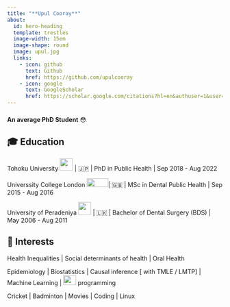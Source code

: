 ```yaml
---
title: "**Upul Cooray**"
about:
  id: hero-heading
  template: trestles
  image-width: 15em
  image-shape: round
  image: upul.jpg
  links:
    - icon: github
      text: Github
      href: https://github.com/upulcooray
    - icon: google
      text: GoogleScholar
      href: https://scholar.google.com/citations?hl=en&authuser=1&user=VcgfAmoAAAAJ
---
```


### 

::: {#hero-heading}
**An average PhD Student** 😳

## 🎓 Education

Tohoku University ![](img/tu.svg){width="30" height="29"} \| 🇯🇵 \| PhD in Public Health \| Sep 2018 - Aug 2022

Universsity College London ![](img/ucl.svg){width="50" height="20"}\| 🇬🇧 \| MSc in Dental Public Health \| Sep 2015 - Aug 2016

University of Peradeniya ![](img/pdu.png){width="30"} \| 🇱🇰 \| Bachelor of Dental Surgery (BDS) \| May 2006 - Aug 2011

## 💙 Interests

Health Inequalities \| Social determinants of health \| Oral Health

Epidemiology \| Biostatistics \| Causal inference \[ with TMLE / LMTP\] \| Machine Learning \| ![](img/R.svg){width="30" height="23"} programming

Cricket \| Badminton \| Movies \| Coding \| Linux
:::

## 
